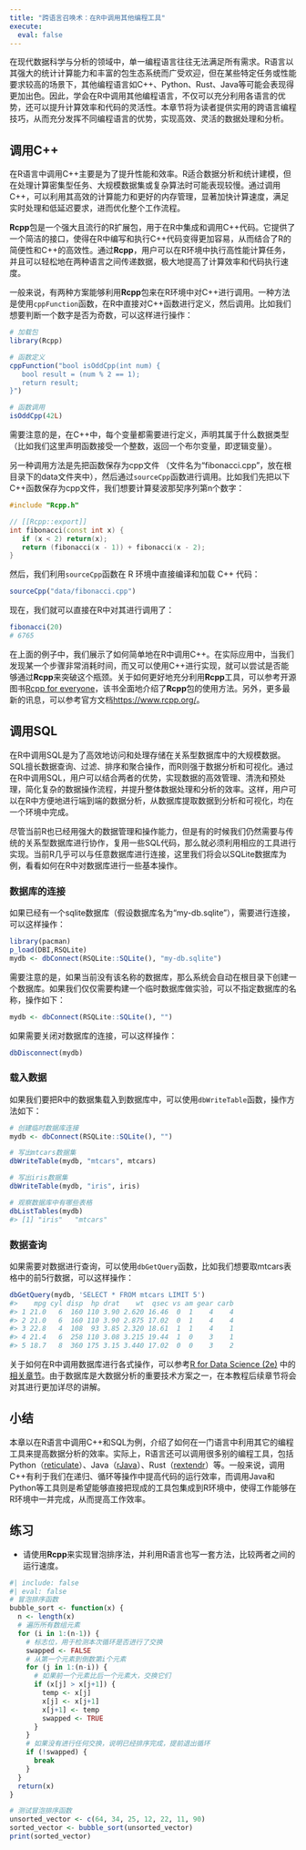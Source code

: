 ---
title: "跨语言召唤术：在R中调用其他编程工具"
execute: 
  eval: false
---

在现代数据科学与分析的领域中，单一编程语言往往无法满足所有需求。R语言以其强大的统计计算能力和丰富的包生态系统而广受欢迎，但在某些特定任务或性能要求较高的场景下，其他编程语言如C++、Python、Rust、Java等可能会表现得更加出色。因此，学会在R中调用其他编程语言，不仅可以充分利用各语言的优势，还可以提升计算效率和代码的灵活性。本章节将为读者提供实用的跨语言编程技巧，从而充分发挥不同编程语言的优势，实现高效、灵活的数据处理和分析。

## 调用C++
在R语言中调用C++主要是为了提升性能和效率。R适合数据分析和统计建模，但在处理计算密集型任务、大规模数据集或复杂算法时可能表现较慢。通过调用C++，可以利用其高效的计算能力和更好的内存管理，显著加快计算速度，满足实时处理和低延迟要求，进而优化整个工作流程。

**Rcpp**包是一个强大且流行的R扩展包，用于在R中集成和调用C++代码。它提供了一个简洁的接口，使得在R中编写和执行C++代码变得更加容易，从而结合了R的简便性和C++的高效性。通过**Rcpp**，用户可以在R环境中执行高性能计算任务，并且可以轻松地在两种语言之间传递数据，极大地提高了计算效率和代码执行速度。

一般来说，有两种方案能够利用**Rcpp**包来在R环境中对C++进行调用。一种方法是使用`cppFunction`函数，在R中直接对C++函数进行定义，然后调用。比如我们想要判断一个数字是否为奇数，可以这样进行操作：

```{r}
# 加载包
library(Rcpp)

# 函数定义
cppFunction("bool isOddCpp(int num) {
   bool result = (num % 2 == 1);
   return result;
}")

# 函数调用
isOddCpp(42L)
```
需要注意的是，在C++中，每个变量都需要进行定义，声明其属于什么数据类型（比如我们这里声明函数接受一个整数，返回一个布尔变量，即逻辑变量）。

另一种调用方法是先把函数保存为cpp文件
（文件名为“fibonacci.cpp”，放在根目录下的data文件夹中），然后通过`sourceCpp`函数进行调用。比如我们先把以下C++函数保存为cpp文件，我们想要计算斐波那契序列第n个数字：
```{c++}
#include "Rcpp.h"

// [[Rcpp::export]]
int fibonacci(const int x) {
   if (x < 2) return(x);
   return (fibonacci(x - 1)) + fibonacci(x - 2);
}

```
然后，我们利用`sourceCpp`函数在 R 环境中直接编译和加载 C++ 代码：
```{r}
sourceCpp("data/fibonacci.cpp")
```
现在，我们就可以直接在R中对其进行调用了：
```{r}
fibonacci(20)
# 6765
```

在上面的例子中，我们展示了如何简单地在R中调用C++。在实际应用中，当我们发现某一个步骤非常消耗时间，而又可以使用C++进行实现，就可以尝试是否能够通过**Rcpp**来突破这个瓶颈。关于如何更好地充分利用**Rcpp**工具，可以参考开源图书[Rcpp for everyone](https://teuder.github.io/rcpp4everyone_en/)，该书全面地介绍了**Rcpp**包的使用方法。另外，更多最新的讯息，可以参考官方文档<https://www.rcpp.org/>。

## 调用SQL
在R中调用SQL是为了高效地访问和处理存储在关系型数据库中的大规模数据。SQL擅长数据查询、过滤、排序和聚合操作，而R则强于数据分析和可视化。通过在R中调用SQL，用户可以结合两者的优势，实现数据的高效管理、清洗和预处理，简化复杂的数据操作流程，并提升整体数据处理和分析的效率。这样，用户可以在R中方便地进行端到端的数据分析，从数据库提取数据到分析和可视化，均在一个环境中完成。

尽管当前R也已经用强大的数据管理和操作能力，但是有的时候我们仍然需要与传统的关系型数据库进行协作，复用一些SQL代码，那么就必须利用相应的工具进行实现。当前R几乎可以与任意数据库进行连接，这里我们将会以SQLite数据库为例，看看如何在R中对数据库进行一些基本操作。

### 数据库的连接
如果已经有一个sqlite数据库（假设数据库名为“my-db.sqlite”），需要进行连接，可以这样操作：
```{r}
library(pacman)
p_load(DBI,RSQLite)
mydb <- dbConnect(RSQLite::SQLite(), "my-db.sqlite")
```
需要注意的是，如果当前没有该名称的数据库，那么系统会自动在根目录下创建一个数据库。如果我们仅仅需要构建一个临时数据库做实验，可以不指定数据库的名称，操作如下：
```{r}
mydb <- dbConnect(RSQLite::SQLite(), "")
```
如果需要关闭对数据库的连接，可以这样操作：
```{r}
dbDisconnect(mydb)
```

### 载入数据
如果我们要把R中的数据集载入到数据库中，可以使用`dbWriteTable`函数，操作方法如下：
```{r}
# 创建临时数据库连接
mydb <- dbConnect(RSQLite::SQLite(), "")

# 写出mtcars数据集
dbWriteTable(mydb, "mtcars", mtcars)

# 写出iris数据集
dbWriteTable(mydb, "iris", iris)

# 观察数据库中有哪些表格
dbListTables(mydb)
#> [1] "iris"   "mtcars"
```

### 数据查询
如果需要对数据进行查询，可以使用`dbGetQuery`函数，比如我们想要取mtcars表格中的前5行数据，可以这样操作：
```{r}
dbGetQuery(mydb, 'SELECT * FROM mtcars LIMIT 5')
#>    mpg cyl disp  hp drat    wt  qsec vs am gear carb
#> 1 21.0   6  160 110 3.90 2.620 16.46  0  1    4    4
#> 2 21.0   6  160 110 3.90 2.875 17.02  0  1    4    4
#> 3 22.8   4  108  93 3.85 2.320 18.61  1  1    4    1
#> 4 21.4   6  258 110 3.08 3.215 19.44  1  0    3    1
#> 5 18.7   8  360 175 3.15 3.440 17.02  0  0    3    2
```

关于如何在R中调用数据库进行各式操作，可以参考[R for Data Science (2e)](https://r4ds.hadley.nz/) 中的[相关章节](https://r4ds.hadley.nz/databases)。由于数据库是大数据分析的重要技术方案之一，在本教程后续章节将会对其进行更加详尽的讲解。

## 小结
本章以在R语言中调用C++和SQL为例，介绍了如何在一门语言中利用其它的编程工具来提高数据分析的效率。实际上，R语言还可以调用很多别的编程工具，包括Python（[reticulate](https://cloud.r-project.org/web/packages/reticulate/index.html)）、Java（[rJava](https://cloud.r-project.org/web/packages/rJava/index.html)）、Rust（[rextendr](https://cran.r-project.org/web/packages/rextendr/index.html)）等。一般来说，调用C++有利于我们在递归、循环等操作中提高代码的运行效率，而调用Java和Python等工具则是希望能够直接把现成的工具包集成到R环境中，使得工作能够在R环境中一并完成，从而提高工作效率。

## 练习
- 请使用**Rcpp**来实现冒泡排序法，并利用R语言也写一套方法，比较两者之间的运行速度。

```{r}
#| include: false
#| eval: false
# 冒泡排序函数
bubble_sort <- function(x) {
  n <- length(x)
  # 遍历所有数组元素
  for (i in 1:(n-1)) {
    # 标志位，用于检测本次循环是否进行了交换
    swapped <- FALSE
    # 从第一个元素到倒数第i个元素
    for (j in 1:(n-i)) {
      # 如果前一个元素比后一个元素大，交换它们
      if (x[j] > x[j+1]) {
        temp <- x[j]
        x[j] <- x[j+1]
        x[j+1] <- temp
        swapped <- TRUE
      }
    }
    # 如果没有进行任何交换，说明已经排序完成，提前退出循环
    if (!swapped) {
      break
    }
  }
  return(x)
}

# 测试冒泡排序函数
unsorted_vector <- c(64, 34, 25, 12, 22, 11, 90)
sorted_vector <- bubble_sort(unsorted_vector)
print(sorted_vector)

```



